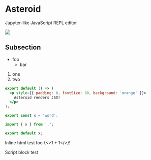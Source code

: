 # Asteroid

Jupyter-like JavaScript REPL editor

![](https://media.giphy.com/media/W5g5W5hMkzrJQDpN3P/giphy.gif)

## Subsection

- foo
  - bar

1. one
2. two

```jsx asteroid
export default () => (
  <p style={{ padding: 8, fontSize: 30, background: 'orange' }}>
    Asteroid renders JSX!
  </p>
);

export const x = 'word';
```

```jsx asteroid
import { x } from '.';

export default x;
```

Inline html test <span>foo</span> {<>1 + 1</>}!

<Heading attrs props={1} class="a">Script block test</Heading>

